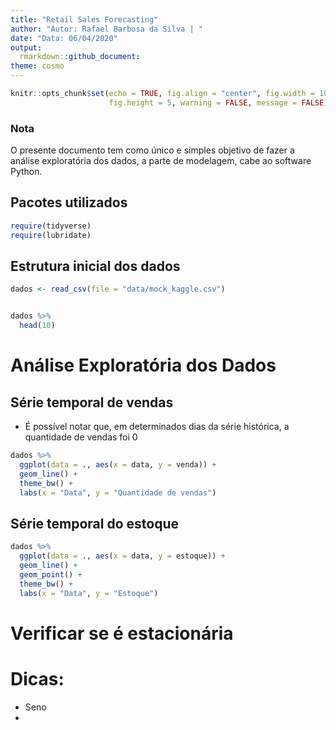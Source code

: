 ---
title: "Retail Sales Forecasting"
author: "Autor: Rafael Barbosa da Silva | "
date: "Data: 06/04/2020"
output:
  rmarkdown::github_document:
theme: cosmo
---


```{r setup, include=FALSE}
knitr::opts_chunk$set(echo = TRUE, fig.align = "center", fig.width = 10,
                      fig.height = 5, warning = FALSE, message = FALSE)
```


### Nota

O presente documento tem como único e simples objetivo de fazer a análise exploratória dos dados, a parte de modelagem, cabe ao software Python.


## Pacotes utilizados


```{r pacotes}

require(tidyverse)
require(lubridate)


```


## Estrutura inicial dos dados

```{r mostrar_dados, echo = TRUE, warning = FALSE, message = F}

dados <- read_csv(file = "data/mock_kaggle.csv")


dados %>% 
  head(10)


```

# Análise Exploratória dos Dados

## Série temporal de vendas

- É possível notar que, em determinados dias da série histórica, a quantidade de vendas foi 0

```{r serie_historica_vendas, echo = TRUE, warning = FALSE, message = F, fig.align = "center"}

dados %>% 
  ggplot(data = ., aes(x = data, y = venda)) +
  geom_line() +
  theme_bw() +
  labs(x = "Data", y = "Quantidade de vendas")

```

## Série temporal do estoque


```{r serie_historica_estoque, echo = TRUE, warning = FALSE, message = F, fig.align = "center"}

dados %>% 
  ggplot(data = ., aes(x = data, y = estoque)) +
  geom_line() +
  geom_point() +
  theme_bw() +
  labs(x = "Data", y = "Estoque")

```

# Verificar se é estacionária


# Dicas:

- Seno
- 
